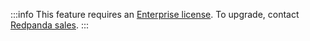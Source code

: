 :::info
This feature requires an [Enterprise license](../../introduction/licenses). To upgrade, contact [Redpanda sales](https://redpanda.com/try-redpanda?section=enterprise-cloud).
:::